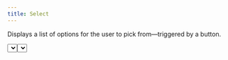 ```yaml
---
title: Select
---
```


Displays a list of options for the user to pick from—triggered by a button.

<Example>
  <Select items={['One', 'Two', 'Three', 'Four', 'Five']} placeholder="Please select an option" />
</Example>

## With label

<Example>
  <Select
    label="Select"
    items={['One', 'Two', 'Three', 'Four', 'Five']}
    placeholder="Please select an option"
  />
</Example>

## With search

<Example>
  <SelectSearchExample />
</Example>

## Loading

<Example>
  <SelectSearchExample isLoading={true} />
</Example>
